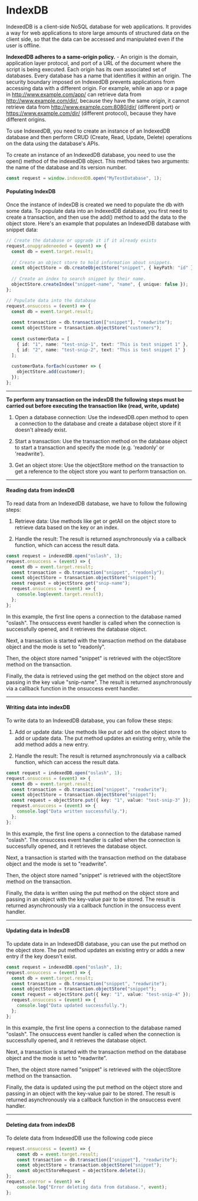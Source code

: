 # IndexDB

IndexedDB is a client-side NoSQL database for web applications. It provides a way for web applications to store large amounts of structured data on the client side, so that the data can be accessed and manipulated even if the user is offline.

**IndexedDB adheres to a same-origin policy.** - An origin is the domain, application layer protocol, and port of a URL of the document where the script is being executed. 
Each origin has its own associated set of databases. Every database has a name that identifies it within an origin. 
The security boundary imposed on IndexedDB prevents applications from accessing data with a different origin. 
For example, while an app or a page in http://www.example.com/app/ can retrieve data from http://www.example.com/dir/, because they have the same origin, 
it cannot retrieve data from http://www.example.com:8080/dir/ (different port) or https://www.example.com/dir/ (different protocol), because they have different origins.

To use IndexedDB, you need to create an instance of an IndexedDB database and then perform CRUD (Create, Read, Update, Delete) operations on the data using the database's APIs.

To create an instance of an IndexedDB database, you need to use the open() method of the indexedDB object. This method takes two arguments: the name of the database and its version number.   

```typescript
const request = window.indexedDB.open("MyTestDatabase", 1);
```

#### Populating IndexDB

Once the instance of indexDB is created we need to populate the db with some data. To populate data into an IndexedDB database, you first need to create a transaction, and then use the add() method to add the data to the object store.
Here's an example that populates an IndexedDB database with snippet data:

```typescript
// Create the database or upgrade it if it already exists
request.onupgradeneeded = (event) => {
  const db = event.target.result;
  
  // Create an object store to hold information about snippets.
  const objectStore = db.createObjectStore("snippet", { keyPath: "id" });
  
  // Create an index to search snippet by their name.
  objectStore.createIndex("snippet-name", "name", { unique: false });
};

// Populate data into the database
request.onsuccess = (event) => {
  const db = event.target.result;
  
  const transaction = db.transaction(["snippet"], "readwrite");
  const objectStore = transaction.objectStore("customers");
  
  const customerData = [
    { id: "1", name: "test-snip-1", text: "This is test snippet 1" },
    { id: "2", name: "test-snip-2", text: "This is test snippet 1" }
  ];
  
  customerData.forEach(customer => {
    objectStore.add(customer);
  });
};
```

---

**To perform any transaction on the indexDB the following steps must be carried out before executing the transaction like (read, write, update)**

1. Open a database connection: Use the indexedDB.open method to open a connection to the database and create a database object store if it doesn't already exist.

2. Start a transaction: Use the transaction method on the database object to start a transaction and specify the mode (e.g. 'readonly' or 'readwrite').

3. Get an object store: Use the objectStore method on the transaction to get a reference to the object store you want to perform transaction on.

---


#### Reading data from indexDB

To read data from an IndexedDB database, we have to follow the following steps:

1. Retrieve data: Use methods like get or getAll on the object store to retrieve data based on the key or an index.

2. Handle the result: The result is returned asynchronously via a callback function, which can access the result data.

```typescript
const request = indexedDB.open("oslash", 1);
request.onsuccess = (event) => {
  const db = event.target.result;
  const transaction = db.transaction("snippet", "readonly");
  const objectStore = transaction.objectStore("snippet");
  const request = objectStore.get("snip-name");
  request.onsuccess = (event) => {
    console.log(event.target.result);
  };
};
```

In this example, the first line opens a connection to the database named "oslash". The onsuccess event handler is called when the connection is successfully opened, and it retrieves the database object.

Next, a transaction is started with the transaction method on the database object and the mode is set to "readonly".

Then, the object store named "snippet" is retrieved with the objectStore method on the transaction.

Finally, the data is retrieved using the get method on the object store and passing in the key value "snip-name". The result is returned asynchronously via a callback function in the onsuccess event handler.

---


#### Writing data into indexDB

To write data to an IndexedDB database, you can follow these steps:

1. Add or update data: Use methods like put or add on the object store to add or update data. The put method updates an existing entry, while the add method adds a new entry.

2. Handle the result: The result is returned asynchronously via a callback function, which can access the result data.

```typescript
const request = indexedDB.open("oslash", 1);
request.onsuccess = (event) => {
  const db = event.target.result;
  const transaction = db.transaction("snippet", "readwrite");
  const objectStore = transaction.objectStore("snippet");
  const request = objectStore.put({ key: "1", value: "test-snip-3" });
  request.onsuccess = (event) => {
    console.log("Data written successfully.");
  };
};
```

In this example, the first line opens a connection to the database named "oslash". The onsuccess event handler is called when the connection is successfully opened, and it retrieves the database object.

Next, a transaction is started with the transaction method on the database object and the mode is set to "readwrite".

Then, the object store named "snippet" is retrieved with the objectStore method on the transaction.

Finally, the data is written using the put method on the object store and passing in an object with the key-value pair to be stored. The result is returned asynchronously via a callback function in the onsuccess event handler.

---

#### Updating data in IndexDB

To update data in an IndexedDB database, you can use the put method on the object store. The put method updates an existing entry or adds a new entry if the key doesn't exist.

```typescript
const request = indexedDB.open("oslash", 1);
request.onsuccess = (event) => {
  const db = event.target.result;
  const transaction = db.transaction("snippet", "readwrite");
  const objectStore = transaction.objectStore("snippet");
  const request = objectStore.put({ key: "1", value: "test-snip-4" });
  request.onsuccess = (event) => {
    console.log("Data updated successfully.");
  };
};
```
In this example, the first line opens a connection to the database named "oslash". The onsuccess event handler is called when the connection is successfully opened, and it retrieves the database object.

Next, a transaction is started with the transaction method on the database object and the mode is set to "readwrite".

Then, the object store named "snippet" is retrieved with the objectStore method on the transaction.

Finally, the data is updated using the put method on the object store and passing in an object with the key-value pair to be stored. The result is returned asynchronously via a callback function in the onsuccess event handler.

---

#### Deleting data from indexDB

To delete data from IndexedDB use the following code piece

```typescript
request.onsuccess = (event) => {
    const db = event.target.result;
    const transaction = db.transaction(["snippet"], "readwrite");
    const objectStore = transaction.objectStore("snippet");
    const objectStoreRequest = objectStore.delete(1);
};
request.onerror = (event) => {
    console.log("Error deleting data from database.", event);
};
```
